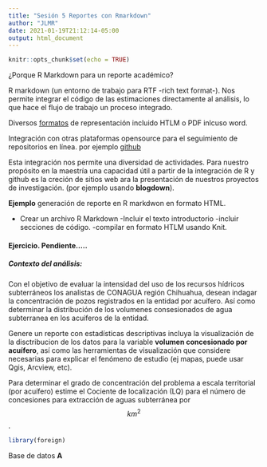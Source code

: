 ```yaml
---
title: "Sesión 5 Reportes con Rmarkdown"
author: "JLMR"
date: 2021-01-19T21:12:14-05:00
output: html_document
---
```


```r
knitr::opts_chunk$set(echo = TRUE)
```

¿Porque R Markdown para un reporte académico?

R markdown (un entorno de trabajo para RTF -rich text format-).
Nos permite integrar el código de las estimaciones directamente al  análisis, lo que hace el flujo de trabajo un proceso integrado.

Diversos [formatos](https://rmarkdown.rstudio.com/gallery.html) de representación incluido HTLM  o PDF inlcuso word. 

Integración con otras plataformas opensource para el seguimiento de repositorios en línea. por ejemplo [github](https://guides.github.com/activities/hello-world/) 

Esta integración nos permite una diversidad de actividades. Para nuestro propósito en la maestría una capacidad útil a partir de la integración de R y github es la creción de sitios web ara la presentación de nuestros proyectos de investigación. (por ejemplo usando **blogdown**).

**Ejemplo**  generación de reporte en R markdwon en formato HTML. 


- Crear un archivo R Markdown
-Incluir el texto introductorio
-incluir secciones de código. 
-compilar en formato HTLM usando Knit. 

#### Ejercicio. Pendiente.....

##### Contexto del análisis: 

Con el objetivo de evaluar la intensidad del uso de los recursos hídricos subterráneos los analistas de CONAGUA región Chihuahua, desean indagar la concentración de pozos registrados en la entidad por acuífero. Así como determinar la distribución de los volumenes  consesionados de agua subterranea en los acuiferos de la entidad.

Genere un reporte con estadísticas descriptivas incluya la visualización de la disctribucion de los datos para la variable **volumen concesionado por acuífero**, así como las herramientas de visualización que considere necesarias para explicar el fenómeno de estudio  (ej mapas, puede usar Qgis, Arcview, etc).  

Para determinar el grado de concentración del problema  a escala territorial (por acuífero) estime el Cociente de localización (LQ) para el número de concesiones para extracción de aguas subterránea  por $$km^2$$.

 
```r
library(foreign)

```



Base de datos **A**





